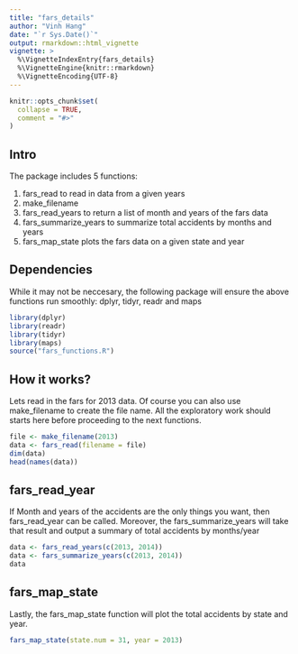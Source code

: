 ```yaml
---
title: "fars_details"
author: "Vinh Hang"
date: "`r Sys.Date()`"
output: rmarkdown::html_vignette
vignette: >
  %\VignetteIndexEntry{fars_details}
  %\VignetteEngine{knitr::rmarkdown}
  %\VignetteEncoding{UTF-8}
---
```


```r
knitr::opts_chunk$set(
  collapse = TRUE,
  comment = "#>"
)
```


## Intro

The package includes 5 functions: 
<ol>
<li>fars_read to read in data from a given years</li>
<li>make_filename </li>
<li>fars_read_years to return a list of month and years of the fars data</li>
<li>fars_summarize_years to summarize total accidents by months and years</li>
<li>fars_map_state plots the fars data on a given state and year</li>
</ol>

## Dependencies

While it may not be neccesary, the following package will ensure the above functions run smoothly: dplyr, tidyr, readr and maps

```r
library(dplyr)
library(readr)
library(tidyr)
library(maps)
source("fars_functions.R")
```

## How it works?

Lets read in the fars for 2013 data. Of course you can also use make_filename to create the file name. All the exploratory work should starts here before proceeding to the next functions.

```r
file <- make_filename(2013)
data <- fars_read(filename = file)
dim(data)
head(names(data))
```


## fars_read_year

If Month and years of the accidents are the only things you want, then fars_read_year can be called. Moreover, the fars_summarize_years will take that result and output a summary of total accidents by months/year 

```r
data <- fars_read_years(c(2013, 2014))
data <- fars_summarize_years(c(2013, 2014))
data
```

## fars_map_state

Lastly, the fars_map_state function will plot the total accidents by state and year. 

```r
fars_map_state(state.num = 31, year = 2013)
```
